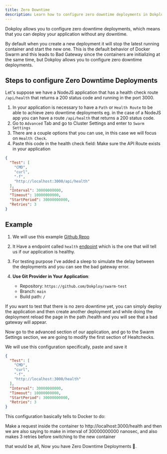 ```yaml
---
title: Zero Downtime
description: Learn how to configure zero downtime deployments in Dokploy.
---
```



Dokploy allows you to configure zero downtime deployments, which means that you can deploy your application without any downtime.

By default when you create a new deployment it will stop the latest running container and start the new one. This is the default behavior of Docker Swarm and this leads to Bad Gateway since
the containers are initializing at the same time,
but Dokploy allows you to configure zero downtime deployments.

## Steps to configure Zero Downtime Deployments

Let's suppose we have a NodeJS application that has a health check route `/api/health` that returns a 200 status code and running in the port 3000.

1. In your application is necessary to have a `Path` or `Health Route` to be able to achieve zero downtime deployments eg. in the case of a NodeJS app you can have a route `/api/health` that returns a 200 status code.
2. Go to `Advanced` Tab and go to Cluster Settings and enter to `Swarm Settings`
3. There are a couple options that you can use, in this case we will focus on `Health Check`.
4. Paste this code in the health check field:
Make sure the API Route exists in your application

```json
{
  "Test": [
    "CMD",
    "curl",
    "-f",
    "http://localhost:3000/api/health"
  ],
  "Interval": 30000000000,
  "Timeout": 10000000000,
  "StartPeriod": 30000000000,
  "Retries": 3
}
```

## Example

1. We will use this example [Github Repo](https://github.com/Dokploy/swarm-test)
2. It Have a endpoint called `health` [endpoint](https://github.com/Dokploy/swarm-test/blob/main/index.js#L20) which is the one that will tell us if our application is healthy.
3. For testing purpose I've added a sleep to simulate the delay between the deployments and you can see the bad gateway error.


1. **Use Git Provider in Your Application**:
   - Repository: `https://github.com/Dokploy/swarm-test`
   - Branch: `main`
   - Build path: `/`

If you want to test that there is no zero downtime yet, you can simply deploy the application and then create another deployment and while doing the deployment reload the page in the path /health and you will see that a bad gateway will appear.

Now go to the advanced section of our application, and go to the Swarm Settings section, we are going to modify the first section of Healtchecks.

We will use this configuration specifically, paste and save it

```json
{
  "Test": [
    "CMD",
    "curl",
    "-f",
    "http://localhost:3000/health"
  ],
  "Interval": 30000000000,
  "Timeout": 10000000000,
  "StartPeriod": 30000000000,
  "Retries": 3
}
```

This configuration basically tells to Docker to do:

Make a request inside the container to http://localhost:3000/health and then we are also saying to make in interval of 30000000000 nanosec, and also makes 3 retries before switching to the new container

that would be all, Now you have Zero Downtime Deployments 🎊.

